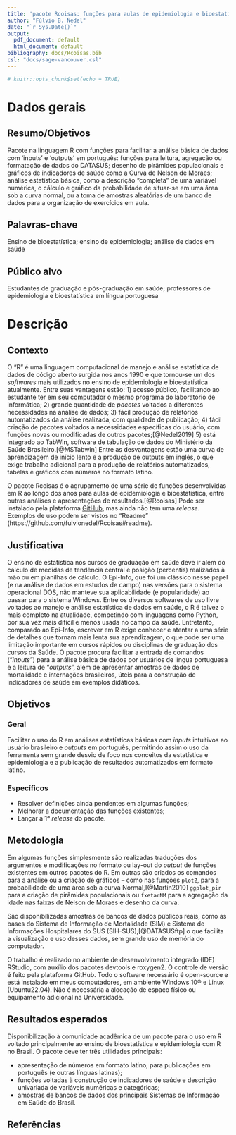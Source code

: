 ```yaml
---
title: 'pacote Rcoisas: funções para aulas de epidemiologia e bioestatística'
author: "Fúlvio B. Nedel"
date: "`r Sys.Date()`"
output:
  pdf_document: default
  html_document: default
bibliography: docs/Rcoisas.bib
csl: "docs/sage-vancouver.csl"
---
```


```r
# knitr::opts_chunk$set(echo = TRUE)
```

# Dados gerais

## Resumo/Objetivos

Pacote na linguagem R com funções para facilitar a análise básica de dados com 'inputs' e 'outputs' em português: funções para leitura, agregação ou formatação de dados do DATASUS; desenho de pirâmides populacionais e gráficos de indicadores de saúde como a Curva de Nelson de Moraes; análise estatística básica, como a descrição “completa” de uma variável numérica, o cálculo e gráfico da probabilidade de situar-se em uma área sob a curva normal, ou a toma de amostras aleatórias de um banco de dados para a organização de exercícios em aula. 

## Palavras-chave
Ensino de bioestatística; ensino de epidemiologia; análise de dados em saúde

## Público alvo
Estudantes de graduação e pós-graduação em saúde; professores de epidemiologia e bioestatística em língua portuguesa


# Descrição

## Contexto
O "R" é uma linguagem computacional de manejo e análise estatística de dados de código aberto surgida nos anos 1990 e que tornou-se um dos *softwares* mais utilizados no ensino de epidemiologia e bioestatística atualmente. Entre suas vantagens estão: 1) acesso público, facilitando ao estudante ter em seu computador o mesmo programa do laboratório de informática; 2) grande quantidade de *pacotes* voltados a diferentes necessidades na análise de dados; 3) fácil produção de relatórios automatizados da análise realizada, com qualidade de publicação; 4) fácil criação de pacotes voltados a necessidades específicas do usuário, com funções novas ou modificadas de outros pacotes;[@Nedel2019] 5) está integrado ao TabWin, software de tabulação de dados do Ministério da Saúde Brasileiro.[@MSTabwin] Entre as desvantagens estão uma curva de aprendizagem de início lento e a produção de outputs em inglês, o que exige trabalho adicional para a produção de relatórios automatizados, tabelas e gráficos com números no formato latino. 

O pacote Rcoisas é o agrupamento de uma série de funções desenvolvidas em R ao longo dos anos para aulas de epidemiologia e bioestatística, entre outras análises e apresentações de resultados.[@Rcoisas] Pode ser instalado pela plataforma [GitHub](https://github.com/fulvionedel/Rcoisas), mas ainda não tem uma _release_. Exemplos de uso podem ser vistos no "Readme" (https://github.com/fulvionedel/Rcoisas#readme).

## Justificativa

O ensino de estatística nos cursos de graduação em saúde deve ir além do cálculo de medidas de tendência central e posição (percentis) realizados à mão ou em planilhas de cálculo. O Epi-Info, que foi um clássico nesse papel (e na análise de dados em estudos de campo) nas versões para o sistema operacional DOS, não manteve sua aplicabilidade (e popularidade) ao passar para o sistema Windows. Entre os diversos softwares de uso livre voltados ao manejo e análise estatística de dados em saúde, o R é talvez o mais completo na atualidade, competindo com linguagens como Python, por sua vez mais difícil e menos usada no campo da saúde. Entretanto, comparado ao Epi-Info, escrever em R exige conhecer e atentar a uma série de detalhes que tornam mais lenta sua aprendizagem, o que pode ser uma limitação importante em cursos rápidos ou disciplinas de graduação dos cursos da Saúde. O pacote procura facilitar a entrada de comandos ("_inputs_") para a análise básica de dados por usuários de língua portuguesa e a leitura de "_outputs_", além de apresentar amostras de dados de mortalidade e internações brasileiros, úteis para a construção de indicadores de saúde em exemplos didáticos.

## Objetivos
### Geral
Facilitar o uso do R em análises estatísticas básicas com _inputs_ intuitivos ao usuário brasileiro e _outputs_ em português, permitindo assim o uso da ferramenta sem grande desvio de foco nos conceitos da estatística e epidemiologia e a publicação de resultados automatizados em formato latino.

### Específicos
- Resolver definições ainda pendentes em algumas funções;
- Melhorar a documentação das funções existentes;
- Lançar a 1ª _release_ do pacote.

## Metodologia
Em algumas funções simplesmente são realizadas traduções dos argumentos e modificações no formato ou lay-out do _output_ de funções existentes em outros pacotes do R. Em outras são criados os comandos para a análise ou a criação de gráficos -- como nas funções `plotZ`, para a probabilidade de uma área sob a curva Normal,[@Martin2010] `ggplot_pir` para a criação de pirâmides populacionais ou `fxetarNM` para a agregação da idade nas faixas de Nelson de Moraes e desenho da curva. 

São disponibilizadas amostras de bancos de dados públicos reais, como as bases do Sistema de Informação de Mortalidade (SIM) e Sistema de Informações Hospitalares do SUS (SIH-SUS),[@DATASUSftp] o que facilita a visualização e uso desses dados, sem grande uso de memória do computador. 

O trabalho é realizado no ambiente de desenvolvimento integrado (IDE) RStudio, com auxílio dos pacotes devtools e roxygen2. O controle de versão é feito pela plataforma GitHub. Todo o software necessário é open-source e está instalado em meus computadores, em ambiente Windows 10® e Linux (Ubuntu22.04). Não é necessária a alocação de espaço físico ou equipamento adicional na Universidade.

## Resultados esperados
Disponibilização à comunidade acadêmica de um pacote para o uso em R voltado principalmente ao ensino de bioestatística e epidemiologia com R no Brasil. O pacote deve ter três utilidades principais: 

- apresentação de números em formato latino, para publicações em português (e outras línguas latinas);
- funções voltadas à construção de indicadores de saúde e descrição univariada de variáveis numéricas e categóricas;
- amostras de bancos de dados dos principais Sistemas de Informação em Saúde do Brasil.

## Referências



